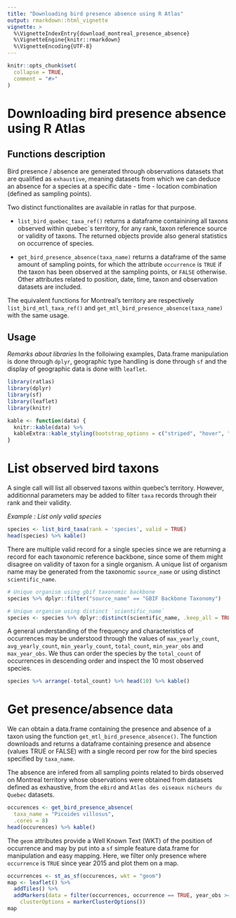 ```yaml
---
title: "Downloading bird presence absence using R Atlas"
output: rmarkdown::html_vignette
vignette: >
  %\VignetteIndexEntry{download_montreal_presence_absence}
  %\VignetteEngine{knitr::rmarkdown}
  %\VignetteEncoding{UTF-8}
---
```


```r
knitr::opts_chunk$set(
  collapse = TRUE,
  comment = "#>"
)
```

# Downloading bird presence absence using R Atlas

## Functions description

Bird presence / absence are generated through observations datasets that are
qualified as `exhaustive`, meaning datasets from which we can deduce an absence
for a species at a specific date - time - location combination (defined as 
sampling points).

Two distinct functionalites are available in ratlas for that purpose.

* `list_bird_quebec_taxa_ref()` returns a dataframe containining all taxons
observed within quebec`s territory, for any rank, taxon reference source or
validity of taxons. The returned objects provide also general statistics on
occurrence of species.

* `get_bird_presence_absence(taxa_name)` returns a dataframe of the same amount
of sampling points, for which the attribute `occurrence` is `TRUE` if the taxon 
has been observed at the sampling points, or `FALSE` otherwise. Other attributes
related to position, date, time, taxon and observation datasets are included.

The equivalent functions for Montreal's territory are respectively
`list_bird_mtl_taxa_ref()` and `get_mtl_bird_presence_absence(taxa_name)` with
the same usage.

## Usage

*Remarks about libraries* In the folloiwing examples, Data.frame manipulation is
done through `dplyr`, geographic type handling is done through `sf` and the
display of geographic data is done with `leaflet`.

```r
library(ratlas)
library(dplyr)
library(sf)
library(leaflet)
library(knitr)
```
```r
kable <- function(data) {
  knitr::kable(data) %>%
  kableExtra::kable_styling(bootstrap_options = c("striped", "hover", "condensed"))
}
```

# List observed bird taxons

A single call will list all observed taxons within quebec's territory. However,
additionnal parameters may be added to filter `taxa` records through their
rank and their validity.

*Example : List only valid species*
```r
species <- list_bird_taxa(rank = 'species', valid = TRUE)
head(species) %>% kable()
```

There are multiple valid record for a single species since we are returning a
record for each taxonomic reference backbone, since some of them might disagree
on validity of taxon for a single organism. A unique list of organism name
may be generated from the taxonomic `source_name` or using distinct
`scientific_name`.

```r
# Unique organism using gbif taxonomic backbone
species %>% dplyr::filter("source_name" == "GBIF Backbone Taxonomy")

# Unique organism using distinct `scientific_name`
species <- species %>% dplyr::distinct(scientific_name, .keep_all = TRUE)
```

A general understanding of the frequency and characteristics of occurrences
may be understood through the values of `max_yearly_count`, `avg_yearly_count`,
`min_yearly_count`, `total_count`, `min_year_obs` and `max_year_obs`.
We thus can order the species by the `total_count` of occurrences in descending
order and inspect the 10 most observed species.

```r
species %>% arrange(-total_count) %>% head(10) %>% kable()
```

# Get presence/absence data

We can obtain a data.frame containing the presence and absence of a taxon
using the function `get_mtl_bird_presence_absence()`. The function downloads and
returns a dataframe containing presence and absence (values TRUE or FALSE) with
a single record per row for the bird species specified by `taxa_name`.

The absence are infered from all sampling points related to birds observed on
Montreal territory whose observations were obtained from datasets defined as
exhaustive, from the `eBird` and `Atlas des oiseaux nicheurs du Quebec`
datasets.

```r
occurences <- get_bird_presence_absence(
  taxa_name = "Picoides villosus",
  .cores = 8)
head(occurences) %>% kable()
```

The `geom` attributes provide a Well Known Text (WKT) of the position of
occurrence and may by put into a `sf` simple feature data.frame for manipulation
and easy mapping. Here, we filter only presence where `occurrence` is `TRUE` 
since year 2015 and plot them on a map.

```r
occurrences <- st_as_sf(occurences, wkt = "geom")
map <- leaflet() %>%
  addTiles() %>%
  addMarkers(data = filter(occurrences, occurrence == TRUE, year_obs >= 2015),
    clusterOptions = markerClusterOptions())
map
```
